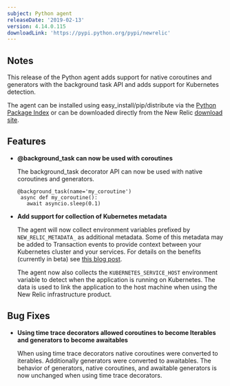 ```yaml
---
subject: Python agent
releaseDate: '2019-02-13'
version: 4.14.0.115
downloadLink: 'https://pypi.python.org/pypi/newrelic'
---
```


## Notes

This release of the Python agent adds support for native coroutines and generators with the background task API and adds support for Kubernetes detection.

The agent can be installed using easy_install/pip/distribute via the [Python Package Index](https://pypi.python.org/pypi/newrelic) or can be downloaded directly from the New Relic [download site](http://download.newrelic.com/python_agent/release).

## Features

* **@background_task can now be used with coroutines**

  The background_task decorator API can now be used with native coroutines and generators.

  ```
  @background_task(name='my_coroutine')
   async def my_coroutine():
     await asyncio.sleep(0.1)
  ```
* **Add support for collection of Kubernetes metadata**

  The agent will now collect environment variables prefixed by `NEW_RELIC_METADATA_` as additional metadata. Some of this metadata may be added to Transaction events to provide context between your Kubernetes cluster and your services. For details on the benefits (currently in beta) see [this blog post](https://blog.newrelic.com/engineering/monitoring-application-performance-in-kubernetes).

  The agent now also collects the `KUBERNETES_SERVICE_HOST` environment variable to detect when the application is running on Kubernetes. The data is used to link the application to the host machine when using the New Relic infrastructure product.

## Bug Fixes

* **Using time trace decorators allowed coroutines to become Iterables and generators to become awaitables**

  When using time trace decorators native coroutines were converted to iterables. Additionally generators were converted to awaitables. The behavior of generators, native coroutines, and awaitable generators is now unchanged when using time trace decorators.
